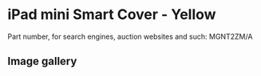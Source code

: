 
# iPad mini Smart Cover - Yellow

Part number, for search engines, auction websites and such: MGNT2ZM/A

## Image gallery

<div style={{ width: '100%', maxWidth: '768px' }}>
<GalleryComponent
    images={[
      {
        original: "/everysource/MGNT2.webp",
        thumbnail: "/everypreview/MGNT2.webp",
      },
      {
        original: "/everysource/MGNT2_AV1_GOLD.webp",
        thumbnail: "/everypreview/MGNT2_AV1_GOLD.webp",
      },
      {
        original: "/everysource/MGNT2_AV1_SILVER.webp",
        thumbnail: "/everypreview/MGNT2_AV1_SILVER.webp",
      },
      {
        original: "/everysource/MGNT2_AV1_SPACE_GRAY.webp",
        thumbnail: "/everypreview/MGNT2_AV1_SPACE_GRAY.webp",
      },
      {
        original: "/everysource/MGNT2_AV2.webp",
        thumbnail: "/everypreview/MGNT2_AV2.webp",
      },
      {
        original: "/everysource/MGNT2_AV3.webp",
        thumbnail: "/everypreview/MGNT2_AV3.webp",
      },
      {
        original: "/everysource/MGNT2_AV4.webp",
        thumbnail: "/everypreview/MGNT2_AV4.webp",
      },
      {
        original: "/everysource/MGNT2_AV5.webp",
        thumbnail: "/everypreview/MGNT2_AV5.webp",
      }
    ]}
  />
</div>